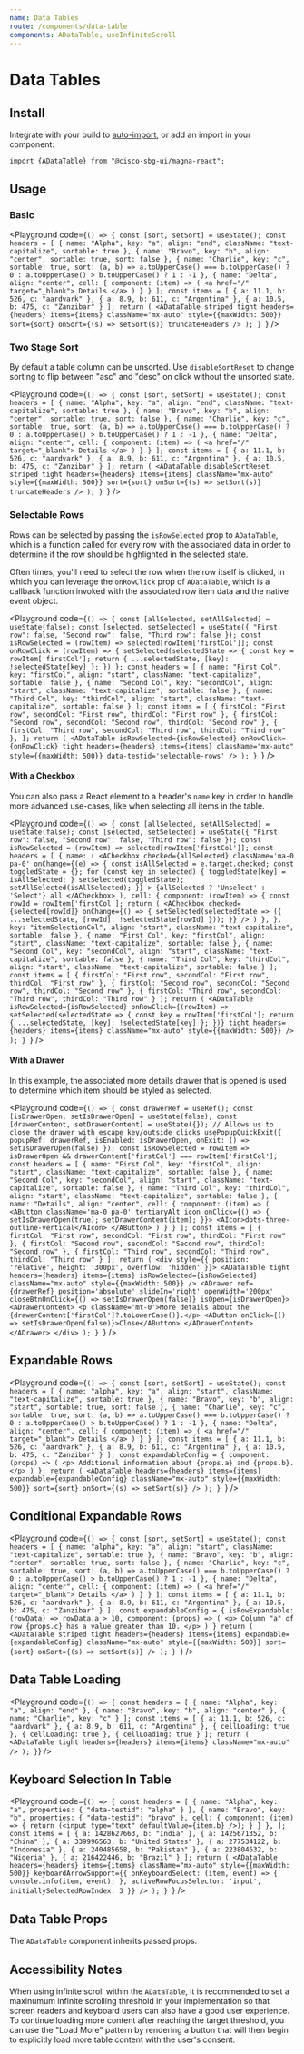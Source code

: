 ```yaml
---
name: Data Tables
route: /components/data-table
components: ADataTable, useInfiniteScroll
---
```


# Data Tables

## Install

Integrate with your build to [auto-import](/#integrating), or add an import in your component:

```
import {ADataTable} from "@cisco-sbg-ui/magna-react";
```

## Usage

### Basic

<Playground
  code={`() => {
  const [sort, setSort] = useState();
  const headers = [
    {
      name: "Alpha",
      key: "a",
      align: "end",
      className: "text-capitalize",
      sortable: true
    },
    {
      name: "Bravo",
      key: "b",
      align: "center",
      sortable: true,
      sort: false
    },
    {
      name: "Charlie",
      key: "c",
      sortable: true,
      sort: (a, b) =>
        a.toUpperCase() === b.toUpperCase()
          ? 0
          : a.toUpperCase() > b.toUpperCase()
          ? 1
          : -1
    },
    {
      name: "Delta",
      align: "center",
      cell: {
        component: (item) => (
          <a href="/" target="_blank">
            Details
          </a>
        )
      }
    }
  ];
  const items = [
    {
      a: 11.1,
      b: 526,
      c: "aardvark"
    },
    {
      a: 8.9,
      b: 611,
      c: "Argentina"
    },
    {
      a: 10.5,
      b: 475,
      c: "Zanzibar"
    }
  ];
  return (
    <ADataTable
      striped
      tight
      headers={headers}
      items={items}
      className="mx-auto"
      style={{maxWidth: 500}}
      sort={sort}
      onSort={(s) => setSort(s)}
      truncateHeaders
    />
  );
}
`}
/>

### Two Stage Sort

By default a table column can be unsorted. Use `disableSortReset` to change sorting to flip between "asc" and "desc" on click without the unsorted state.

<Playground
  code={`() => {
  const [sort, setSort] = useState();
  const headers = [
    {
      name: "Alpha",
      key: "a",
      align: "end",
      className: "text-capitalize",
      sortable: true
    },
    {
      name: "Bravo",
      key: "b",
      align: "center",
      sortable: true,
      sort: false
    },
    {
      name: "Charlie",
      key: "c",
      sortable: true,
      sort: (a, b) =>
        a.toUpperCase() === b.toUpperCase()
          ? 0
          : a.toUpperCase() > b.toUpperCase()
          ? 1
          : -1
    },
    {
      name: "Delta",
      align: "center",
      cell: {
        component: (item) => (
          <a href="/" target="_blank">
            Details
          </a>
        )
      }
    }
  ];
  const items = [
    {
      a: 11.1,
      b: 526,
      c: "aardvark"
    },
    {
      a: 8.9,
      b: 611,
      c: "Argentina"
    },
    {
      a: 10.5,
      b: 475,
      c: "Zanzibar"
    }
  ];
  return (
    <ADataTable
      disableSortReset
      striped
      tight
      headers={headers}
      items={items}
      className="mx-auto"
      style={{maxWidth: 500}}
      sort={sort}
      onSort={(s) => setSort(s)}
      truncateHeaders
    />
  );
}
`}
/>

### Selectable Rows

Rows can be selected by passing the `isRowSelected` prop to `ADataTable`, which is a function called for every row with the associated data in order to determine if the row should be highlighted in the selected state.

Often times, you'll need to select the row when the row itself is clicked, in which you can leverage the `onRowClick` prop of `ADataTable`, which is a callback function invoked with the associated row item data and the native event object.

<Playground
  code={`() => {
  const [allSelected, setAllSelected] = useState(false);
  const [selected, setSelected] = useState({
    "First row": false,
    "Second row": false,
    "Third row": false
  });
  const isRowSelected = (rowItem) => selected[rowItem['firstCol']];
  const onRowClick = (rowItem) => {
    setSelected(selectedState => {
        const key = rowItem['firstCol'];
        return { ...selectedState, [key]: !selectedState[key] };
    })
  };
  const headers = [
    {
      name: "First Col",
      key: "firstCol",
      align: "start",
      className: "text-capitalize",
      sortable: false
    },
    {
      name: "Second Col",
      key: "secondCol",
      align: "start",
      className: "text-capitalize",
      sortable: false
    },
    {
      name: "Third Col",
      key: "thirdCol",
      align: "start",
      className: "text-capitalize",
      sortable: false
    }
  ];
  const items = [
    {
      firstCol: "First row",
      secondCol: "First row",
      thirdCol: "First row"
    },
    {
      firstCol: "Second row",
      secondCol: "Second row",
      thirdCol: "Second row"
    },
    {
      firstCol: "Third row",
      secondCol: "Third row",
      thirdCol: "Third row"
    },
  ];
  return (
    <ADataTable
      isRowSelected={isRowSelected}
      onRowClick={onRowClick}
      tight
      headers={headers}
      items={items}
      className="mx-auto"
      style={{maxWidth: 500}}
      data-testid='selectable-rows'
    />
  );
}
`}
/>

#### With a Checkbox

You can also pass a React element to a header's `name` key in order to handle more advanced use-cases, like when selecting all items in the table.

<Playground
  code={`() => {
  const [allSelected, setAllSelected] = useState(false);
  const [selected, setSelected] = useState({
    "First row": false,
    "Second row": false,
    "Third row": false
  });
  const isRowSelected = (rowItem) => selected[rowItem['firstCol']];
  const headers = [
    {
      name: (
        <ACheckbox
            checked={allSelected}
            className='ma-0 pa-0'
            onChange={(e) => {
              const isAllSelected = e.target.checked;
              const toggledState = {};
              for (const key in selected) {
                toggledState[key] = isAllSelected;
              }
              setSelected(toggledState);
              setAllSelected(isAllSelected);
            }}
        >
          {allSelected ? 'Unselect' : 'Select'} all
        </ACheckbox>
      ),
      cell: {
        component: (rowItem) => {
          const rowId = rowItem['firstCol'];
          return (
            <ACheckbox
              checked={selected[rowId]}
              onChange={() => {
                setSelected(selectedState => ({
                  ...selectedState,
                  [rowId]: !selectedState[rowId]
                }));
              }}
            />
          )
        },
      },
      key: "itemSelectionCol",
      align: "start",
      className: "text-capitalize",
      sortable: false
    },
    {
      name: "First Col",
      key: "firstCol",
      align: "start",
      className: "text-capitalize",
      sortable: false
    },
    {
      name: "Second Col",
      key: "secondCol",
      align: "start",
      className: "text-capitalize",
      sortable: false
    },
    {
      name: "Third Col",
      key: "thirdCol",
      align: "start",
      className: "text-capitalize",
      sortable: false
    }
  ];
  const items = [
    {
      firstCol: "First row",
      secondCol: "First row",
      thirdCol: "First row"
    },
    {
      firstCol: "Second row",
      secondCol: "Second row",
      thirdCol: "Second row"
    },
    {
      firstCol: "Third row",
      secondCol: "Third row",
      thirdCol: "Third row"
    }
  ];
  return (
    <ADataTable
      isRowSelected={isRowSelected}
      onRowClick={(rowItem) => setSelected(selectedState => {
        const key = rowItem['firstCol'];
        return { ...selectedState, [key]: !selectedState[key] };
      })}
      tight
      headers={headers}
      items={items}
      className="mx-auto"
      style={{maxWidth: 500}}
    />
  );
}
`}
/>

#### With a Drawer

In this example, the associated more details drawer that is opened is used to determine which item should be styled as selected.

<Playground
  code={`() => {
  const drawerRef = useRef();
  const [isDrawerOpen, setIsDrawerOpen] = useState(false);
  const [drawerContent, setDrawerContent] = useState({});
  // Allows us to close the drawer with escape key/outside clicks
  usePopupQuickExit({
    popupRef: drawerRef,
    isEnabled: isDrawerOpen,
    onExit: () => setIsDrawerOpen(false)
  });
  const isRowSelected = rowItem => isDrawerOpen && drawerContent['firstCol'] === rowItem['firstCol'];
  const headers = [
    {
      name: "First Col",
      key: "firstCol",
      align: "start",
      className: "text-capitalize",
      sortable: false
    },
    {
      name: "Second Col",
      key: "secondCol",
      align: "start",
      className: "text-capitalize",
      sortable: false
    },
    {
      name: "Third Col",
      key: "thirdCol",
      align: "start",
      className: "text-capitalize",
      sortable: false
    },
    {
      name: "Details",
      align: "center",
      cell: {
        component: (item) => (
          <AButton className='ma-0 pa-0' tertiaryAlt icon onClick={() => {
            setIsDrawerOpen(true);
            setDrawerContent(item);
          }}>
            <AIcon>dots-three-outline-vertical</AIcon>
          </AButton>
        )
      }
    }
  ];
  const items = [
    {
      firstCol: "First row",
      secondCol: "First row",
      thirdCol: "First row"
    },
    {
      firstCol: "Second row",
      secondCol: "Second row",
      thirdCol: "Second row"
    },
    {
      firstCol: "Third row",
      secondCol: "Third row",
      thirdCol: "Third row"
    }
  ];
  return (
    <div
        style={{
          position: 'relative',
          height: '300px',
          overflow: 'hidden'
        }}>
        <ADataTable
          tight
          headers={headers}
          items={items}
          isRowSelected={isRowSelected}
          className="mx-auto"
          style={{maxWidth: 500}}
        />
        <ADrawer
            ref={drawerRef}
            position='absolute'
            slideIn='right'
            openWidth='200px'
            closeBtnOnClick={() => setIsDrawerOpen(false)}
            isOpen={isDrawerOpen}>
          <ADrawerContent>
            <p className='mt-0'>More details about the {drawerContent['firstCol']?.toLowerCase()}.</p>
            <AButton onClick={() => setIsDrawerOpen(false)}>Close</AButton>
          </ADrawerContent>
        </ADrawer>
    </div>
  );
}
`}
/>

## Expandable Rows

<Playground
  code={`() => {
  const [sort, setSort] = useState();
  const headers = [
    {
      name: "alpha",
      key: "a",
      align: "start",
      className: "text-capitalize",
      sortable: true
    },
    {
      name: "Bravo",
      key: "b",
      align: "start",
      sortable: true,
      sort: false
    },
    {
      name: "Charlie",
      key: "c",
      sortable: true,
      sort: (a, b) =>
        a.toUpperCase() === b.toUpperCase()
          ? 0
          : a.toUpperCase() > b.toUpperCase()
          ? 1
          : -1
    },
    {
      name: "Delta",
      align: "center",
      cell: {
        component: (item) => (
          <a href="/" target="_blank">
            Details
          </a>
        )
      }
    }
  ];
  const items = [
    {
      a: 11.1,
      b: 526,
      c: "aardvark"
    },
    {
      a: 8.9,
      b: 611,
      c: "Argentina"
    },
    {
      a: 10.5,
      b: 475,
      c: "Zanzibar"
    }
  ];
  const expandableConfig = {
    component: (props) => (
      <p>
        Additional information about {props.a} and {props.b}.
      </p>
    )
  };
  return (
    <ADataTable
      headers={headers}
      items={items}
      expandable={expandableConfig}
      className="mx-auto"
      style={{maxWidth: 500}}
      sort={sort}
      onSort={(s) => setSort(s)}
    />
  );
}
`}
/>

## Conditional Expandable Rows

<Playground
  code={`() => {
  const [sort, setSort] = useState();
  const headers = [
    {
      name: "alpha",
      key: "a",
      align: "start",
      className: "text-capitalize",
      sortable: true
    },
    {
      name: "Bravo",
      key: "b",
      align: "center",
      sortable: true,
      sort: false
    },
    {
      name: "Charlie",
      key: "c",
      sortable: true,
      sort: (a, b) =>
        a.toUpperCase() === b.toUpperCase()
          ? 0
          : a.toUpperCase() > b.toUpperCase()
          ? 1
          : -1
    },
    {
      name: "Delta",
      align: "center",
      cell: {
        component: (item) => (
          <a href="/" target="_blank">
            Details
          </a>
        )
      }
    }
  ];
  const items = [
    {
      a: 11.1,
      b: 526,
      c: "aardvark"
    },
    {
      a: 8.9,
      b: 611,
      c: "Argentina"
    },
    {
      a: 10.5,
      b: 475,
      c: "Zanzibar"
    }
  ];
  const expandableConfig = {
    isRowExpandable: (rowData) => rowData.a > 10,
    component: (props) => (
      <p>
        Column "a" of row {props.c} has a value greater than 10.
      </p>
    )
  }
  return (
    <ADataTable
      striped
      tight
      headers={headers}
      items={items}
      expandable={expandableConfig}
      className="mx-auto"
      style={{maxWidth: 500}}
      sort={sort}
      onSort={(s) => setSort(s)}
    />
  );
}
`}
/>

## Data Table Loading

<Playground
  code={`() => {
const headers = [
    {
      name: "Alpha",
      key: "a",
      align: "end"
    },
    {
      name: "Bravo",
      key: "b",
      align: "center"
    },
    {
      name: "Charlie",
      key: "c"
    }
  ];
  const items = [
    {
      a: 11.1,
      b: 526,
      c: "aardvark"
    },
    {
      a: 8.9,
      b: 611,
      c: "Argentina"
    },
    {
      cellLoading: true
    }, {
      cellLoading: true
    }, {
      cellLoading: true
    }
  ];
  return (
    <ADataTable
      tight
      headers={headers}
      items={items}
      className="mx-auto"
    />
  );
}`}
/>

## Keyboard Selection In Table

<Playground
  code={`() => {
    const headers = [
        {
            name: "Alpha",
            key: "a",
            properties: {
              "data-testid": "alpha"
            }
        },
        {
            name: "Bravo",
            key: "b",
            properties: {
              "data-testid": "bravo"
            },
            cell: {
                component: (item) => {
                    return (<input type="text" defaultValue={item.b} />);
                }
            }
        },
    ];
    const items = [
        {
            a: 1428627663,
            b: "India"
        },
        {
            a: 1425671352,
            b: "China"
        },
        {
            a: 339996563,
            b: "United States"
        },
        {
            a: 277534122,
            b: "Indonesia"
        },
        {
            a: 240485658,
            b: "Pakistan"
        },
        {
            a: 223804632,
            b: "Nigeria"
        },
        {
            a: 216422446,
            b: "Brazil"
        }
    ];
    return (
        <ADataTable
            headers={headers}
            items={items}
            className="mx-auto"
            style={{maxWidth: 500}}
            keyboardArrowSupport={{
                onKeyboardSelect: (item, event) => {
                    console.info(item, event);
                },
                activeRowFocusSelector: 'input',
                initiallySelectedRowIndex: 3
            }}
        />
    );
}
`}
/>

## Data Table Props

The `ADataTable` component inherits passed props.

<Props of="ADataTable" />

## Accessibility Notes

When using infinite scroll within the `ADataTable`, it is recommended to set a maxinumum infinite scrolling threshold in your implementation so that screen readers and keyboard users can also have a good user experience. To continue loading more content after reaching the target threshold, you can use the "Load More" pattern by rendering a button that will then begin to explicitly load more table content with the user's consent.

